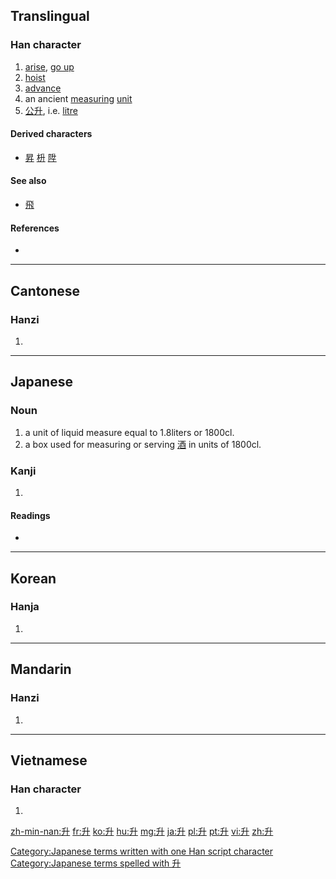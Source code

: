 {{also|昇}}
==Translingual==
{{stroke order|strokes=4}}
{{stroke order|type=animate}}

===Han character===
{{Han char|rn=24|rad=十|as=02|sn=4|four=2440<sub>0</sub>|canj=竹廿 (HT)|ids=⿱[[丿]][[廾]]}}

# [[arise]], [[go up]]
# [[hoist]]
# [[advance]]
# an ancient [[measuring]] [[unit]]
# [[公升]], i.e. [[litre]]

====Derived characters====
* [[昇]] [[枡]] [[陞]]

====See also====
* [[飛]] <!-- graphically similar -->

====References====
* {{Han ref|kx=0156.030|dkj=02702|dj=0353.040|hdz=10033.050|uh=5347|ud=21319|bh=A4C9|bd=42185}}

----

==Cantonese==

===Hanzi===
{{yue-hanzi|jyut=|y=sing1}}

# {{defn|lang=yue|sort=十02}}

----

==Japanese==

===Noun===
{{ja-noun|k|count=升|hira=ます|rom=masu}}

# a unit of liquid measure equal to 1.8liters or 1800cl.
# a box used for measuring or serving [[酒]] in units of 1800cl.

===Kanji===
{{ja-kanji|grade=c|rs=十02}}

# {{defn|lang=ja|sort=十02}}

====Readings====
* {{ja-readings|on=[[しょう]] (shō)|kun=[[ます]] (masu), [[のぼる]] (noboru)}}

[[Category:Japanese terms written with one Han script character]]
[[Category:Japanese terms spelled with 升]]
----

==Korean==

===Hanja===
{{ko-hanja|hangeul=승|rv=seung|mr=sŭng}}

# {{defn|lang=ko|sort=十02}}

----

==Mandarin==

===Hanzi===
{{cmn-hanzi|pin=[[shēng]] ([[sheng1]])|wg=sheng<sup>1</sup>}}

# {{defn|lang=cmn|sort=十02}}

----

==Vietnamese==

===Han character===
{{vi-hantu|[[thăng]], [[thưng]]|rs=十02}}

# {{defn|lang=vi|sort=十02}}

[[zh-min-nan:升]]
[[fr:升]]
[[ko:升]]
[[hu:升]]
[[mg:升]]
[[ja:升]]
[[pl:升]]
[[pt:升]]
[[vi:升]]
[[zh:升]]